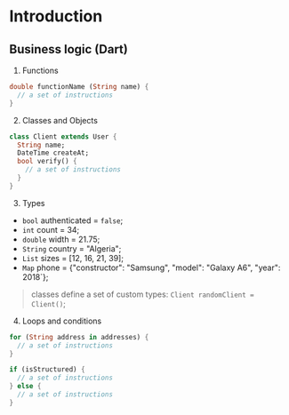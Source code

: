 # Introduction
## Business logic (Dart)
1. Functions

```dart
double functionName (String name) {
  // a set of instructions
}
```

2. Classes and Objects

```dart
class Client extends User {
  String name;
  DateTime createAt;
  bool verify() {
    // a set of instructions
  }
}
```

3. Types

- `bool` authenticated = `false`;
- `int` count = 34;
- `double` width = 21.75;
- `String` country = "Algeria";
- `List` sizes = [12, 16, 21, 39];
- `Map` phone = {"constructor": "Samsung", "model": "Galaxy A6", "year": 2018`};

> classes define a set of custom types: `Client randomClient = Client()`;

4. Loops and conditions

```dart
for (String address in addresses) {
  // a set of instructions
}

if (isStructured) {
  // a set of instructions
} else {
  // a set of instructions
}
```
